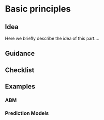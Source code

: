 # Basic principles

## Idea

Here we briefly describe the idea of this part....

## Guidance

## Checklist

## Examples

### ABM

### Prediction Models
